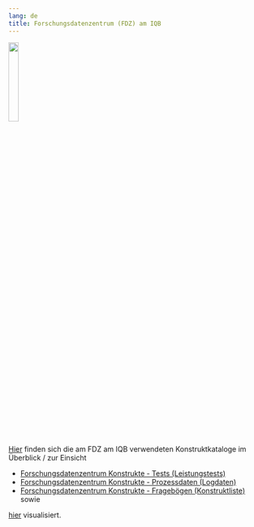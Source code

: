 ```yaml
---
lang: de
title: Forschungsdatenzentrum (FDZ) am IQB
---
```

![](Logo-FDZ.jpg){width=20%}

[Hier](https://skohub.io/iqb-vocabs/v87/heads/master/) finden sich die am FDZ am IQB verwendeten Konstruktkataloge im Überblick / zur Einsicht

   * [Forschungsdatenzentrum Konstrukte - Tests (Leistungstests)](https://skohub.io/iqb-vocabs/v87/heads/master/w3id.org/iqb/v87/ca/index.html)
   * [Forschungsdatenzentrum Konstrukte - Prozessdaten (Logdaten)](https://skohub.io/iqb-vocabs/v87/heads/master/w3id.org/iqb/v87/cp/index.html)
   * [Forschungsdatenzentrum Konstrukte - Fragebögen (Konstruktliste)](https://skohub.io/iqb-vocabs/v87/heads/master/w3id.org/iqb/v87/cq/index.html) sowie
   
[hier](https://www.iqb.hu-berlin.de/fdz/Daten/browser) visualisiert.